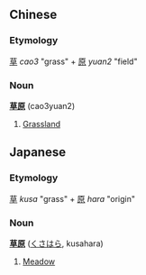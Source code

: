 == Chinese ==

=== Etymology ===

[[草]] ''cao3'' "grass" + [[原]] ''yuan2'' "field"

=== Noun ===

'''[[草]][[原]]''' (cao3yuan2)

# [[Grassland]]

==Japanese==
===Etymology===
[[草]] ''kusa'' "grass" + [[原]] ''hara'' "origin"

===Noun===
'''[[草]][[原]]''' ([[くさ]][[はら]], kusahara)

# [[Meadow]]